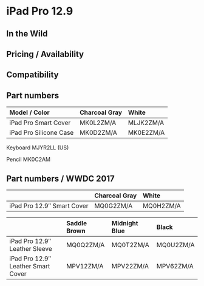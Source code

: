 # iPad Pro 12.9

## In the Wild

## Pricing / Availability

## Compatibility

## Part numbers

| Model / Color          | Charcoal Gray | White     |
| :--------------------- | :------------ | :-------- |
| iPad Pro Smart Cover   | MK0L2ZM/A     | MLJK2ZM/A |
| iPad Pro Silicone Case | MK0D2ZM/A     | MK0E2ZM/A |

Keyboard MJYR2LL (US)

Pencil MK0C2AM

## Part numbers / WWDC 2017

|                            | Charcoal Gray | White     |
| :------------------------- | :------------ | :-------- |
| iPad Pro 12.9″ Smart Cover | MQ0G2ZM/A     | MQ0H2ZM/A |

|                                    | Saddle Brown | Midnight Blue | Black     |
| :--------------------------------- | :----------- | :------------ | :-------- |
| iPad Pro 12.9″ Leather Sleeve      | MQ0Q2ZM/A    | MQ0T2ZM/A     | MQ0U2ZM/A |
| iPad Pro 12.9″ Leather Smart Cover | MPV12ZM/A    | MPV22ZM/A     | MPV62ZM/A |
